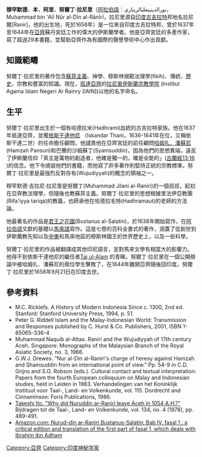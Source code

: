 '''穆罕默德．本．阿里．努爾丁·拉尼里'''（[[阿拉伯語|阿拉伯語]]：نورالدينبنعليالريناري，Muḥammad bin ʻAlī Nūr al-Dīn al-Rānīrī，拉尼里源自[[印度|印度]][[古吉拉特|古吉拉特]]邦地名拉尼爾[Ranir]，他的出生地，死於1658年）是一位來自印度古吉拉特邦，曾於1637年至1644年在[[亞齊|亞齊]]蘇丹宮廷工作的偉大的伊斯蘭學者。他是亞齊宮廷的多產作家，寫了超過29本書籍，並幫助亞齊作為有國際的聲譽學術中心作出貢獻。

== 知識範疇 ==

努爾丁·拉尼里的著作包含[[蘇菲主義|蘇菲主義]]、神學、穆斯林規範法理學(fikih)、傳統、[[歷史|歷史]]，宗教和豐富的知識。現在，[[班達亞齊|班達亞齊]]的[http://www.ar-raniry.ac.id/ 拉尼里伊斯蘭宗教學院] {{Wayback|url=http://www.ar-raniry.ac.id/ |date=20200510212446 }}(Institut Agama Islam Negeri Ar Rainry [IAIN])以他的名字命名。

== 生平  ==

努爾丁·拉尼里出生於一個有哈德拉米(Hadhrami)血統的古吉拉特家族。他在1637年抵達亞齊，並獲[http://en.wikipedia.org/wiki/Iskandar_Thani 依斯干達他尼] {{Wayback|url=http://en.wikipedia.org/wiki/Iskandar_Thani |date=20220101020515 }}（Iskandar Thani，1636-1641年在位，又稱依斯干達二世）的任命擔任顧問。他譴責他在亞齊宮廷的前任顧問[http://en.wikipedia.org/wiki/Hamzah_Pansuri 哈姆扎．潘蘇尼] {{Wayback|url=http://en.wikipedia.org/wiki/Hamzah_Pansuri |date=20160610160204 }}(Hamzah Pansuri)和巴賽的沙姆蘇丁(Syamsuddin)，因為他們的思想異端，違反了伊斯蘭信仰「真主是萬物的創造者，他確是獨一的，確是全能的」([http://www.miraclesofthequran.com/cn/kitap/MKQ013.HTM 古蘭經13:16] {{Wayback|url=http://www.miraclesofthequran.com/cn/kitap/MKQ013.HTM |date=20081120225120 }})的信念。他下令燒毀他們的書籍，而他寫了許多著作則堅持正統的宗教標準。努爾丁·拉尼里是最強烈反對存有(Wujudiyyah)的概念的領袖之一。

穆罕默德·吉拉尼·拉尼里是努爾丁(Muhammad Jilani al-Raniri)的一個叔叔，起初在亞齊教法理學，但隨後也教蘇菲主義。努爾丁·拉尼里的思想根據里法伊亞教團(Rifa'iyya tariqa)的教義，也師承他在哈德拉毛特(Hadhramaut)的老師的方法論。

他最著名的作品是[[君王之花園|君王之花園]](Bustanus al-Salatin)，於1638年開始寫作，在[[阿拉伯語|阿拉伯語]]文獻的基礎以[[馬來語|馬來語]]寫作。這是七卷的百科全書式的著作，涵蓋了從創世到伊斯蘭教先知以及[[中東|中東]]和馬來地區的穆斯林國王的世界歷史上，以及一些科學。

努爾丁·拉尼里的作品被翻譯成其他印尼語言，並對馬來文學有相當大的影響力。他得不到依斯干達他尼的繼任者[http://en.wikipedia.org/wiki/Taj_ul-Alam Taj ul-Alam] {{Wayback|url=http://en.wikipedia.org/wiki/Taj_ul-Alam |date=20170509234143 }}的青睞。努爾丁·拉尼里在一個公開辯論中被哈姆扎．潘蘇尼的兩位學生擊敗了，在1644年離開亞齊隨後回印度。努爾丁·拉尼里於1658年9月21日在印度去世。

== 參考資料  ==
*M.C. Ricklefs. A History of Modern Indonesia Since c. 1300, 2nd ed. Stanford: Stanford University Press, 1994, p. 51.
*Peter G. Riddell Islam and the Malay-Indonesian World: Transmission and Responses published by C. Hurst & Co. Publishers, 2001, ISBN 1-85065-336-4
*Muhammad Naquib al-Attas. Raniri and the Wujudiyyah of 17th century Aceh. Singapore: Monographs of the Malaysian Branch of the Royal Asiatic Society, no. 3, 1966.
*G.W.J. Drewes. "Nur al-Din al-Raniri's charge of heresy against Hamzah and Shamsuddin from an international point of view." Pp. 54-9 in C.D. Grijns and S.O. Robson (eds.). Cultural contact and textual interpretation: Papers from the fourth European colloquium on Malay and Indonesian studies, held in Leiden in 1983. Verhandelingen van het Koninklijk Instituut voor Taal-, Land- en Volkenkunde, vol. 115. Dordrecht and Cinnaminson: Foris Publications, 1986.
*[http://www.jstor.org/discover/10.2307/27863207?uid=2129&uid=2&uid=70&uid=4&sid=21102566049947 Takeshi Ito. "Why did Nuruddin ar-Raniri leave Aceh in 1054 A.H.?"] Bijdragen tot de Taal-, Land- en Volkenkunde, vol. 134, no. 4 (1978), pp. 489-491.
*[http://www.amazon.com/Nurud-din-ar-Raniri-Bustanus-Salatin-critical-translation/dp/B0006CXWHK Amazon.com: Nurud-din ar-Raniri Bustanus-Salatin: Bab IV, fasal 1 : a critical edition and translation of the first part of fasal 1, which deals with Ibrahim ibn Adham] {{Wayback|url=http://www.amazon.com/Nurud-din-ar-Raniri-Bustanus-Salatin-critical-translation/dp/B0006CXWHK |date=20160305221851 }}

{{Authority control}}
[[Category:亞齊|Category:亞齊]]
[[Category:印度神秘学家|Category:印度神秘学家]]